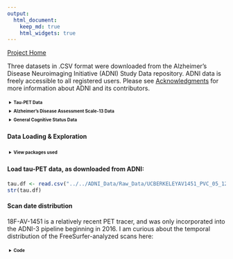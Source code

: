 ```yaml
---
output: 
  html_document:
    keep_md: true
    html_widgets: true
---
```


<html>
<style>
details > summary {
  padding: 4px;
  font-size: 20px;
  font-weight: bold;
  width: 600px;
  border: none;
  cursor: pointer;
}

details > p {
  background-color: #eeeeee;
  padding: 4px;
  margin: 0;
  box-shadow: 1px 1px 2px #bbbbbb;
}
</style>
<body>

[Project Home](https://anniegbryant.github.io/DA5030_Final_Project/)

Three datasets in .CSV format were downloaded from the Alzheimer's Disease Neuroimaging Initiative (ADNI) Study Data repository. ADNI data is freely accessible to all registered users. Please see [Acknowledgments](https://anniegbryant.github.io/DA5030_Final_Project/Pages/Acknowledgments.html) for more information about ADNI and its contributors.

<details>
  <summary>Tau-PET Data</summary>
  
Longitudinal **18F-AV-1451 tau-PET data** was downloaded from Study Data/Imaging/PET Image Analysis/UC Berkeley - AV1451 Analysis [ADNI2,3] (version: 5/12/2020). This CSV file contains 1,121 rows and 241 columns. 

Each row represents one tau-PET scan; some subjects had repeated scans separated by approximately one year, while other subjects had only one scan. Columns include subject information including anonymized subject ID, visit code, and PET exam date. The other columns encode regional volume and tau-PET uptake. Specifically, there are 123 distinct cortical and subcortical regions of interest (ROIs), each of which has a volume field (in mm^3) and a tau-PET uptake field, called the Standardized Uptake Value Ratio (SUVR). 

```r
knitr::include_graphics("../Images/cerebellum.png")
```

The SUVR value is normalized to the tau-PET uptake in the inferior cerebellum gray matter (highlighted in orange above), a commonly-used region for tau normalization given the lack of inferior cerebellar tau pathology in Alzheimer's Disease. 

**create figure about tauPET/freesurfer/rois**

These 123 ROIs were delineated by first co-registering the tau-PET image to a high-resolution structural T1-weighted MPRAGE acquired in the same imaging session, and then applying FreeSurfer (v5.3) for automated regional segmentation and parcellation. Furthermore, to mitigate issues with lower voxel resolution in PET imaging, partial volume correction was applied to use probabilistic tissue segmentation maps to refine individual ROIs. Note: these PET processing steps were all performed by Susan Landau, Deniz Korman, and William Jagust at the Helen Wills Neuroscience Institute, UC Berkeley and Lawrence Berkeley National Laboratory.

</details>


<details>
  <summary>Alzheimer's Disease Assessment Scale-13 Data</summary>
  
Longitudinal Alzheimer's Disease Assessment Scale-13 (ADAS13) cognitive score data was downloaded from Study Data/Assessments/Neuropsychological/Alzheimer's Disease Assessment Scale (ADAS) [ADNIGO,2,3]. This CSV file contains 6,695 rows and 121 columns. Each row represents one clinical visit; most subjects had two or more clinical visits separated by approximately six months to one year each.

The ADAS rating metric was originally created in 1984 to evaluate cognitive dysfunction specifically in Alzheimer's Disease (Rosen et al. 1984). Since its inception, ADAS has been adapted through several iterations to apply to individuals across the cognitive spectrum (Skinner et al. 2012). Namely, the ADAS-modified includes an additional delayed free recall task and a number cancellation task, thus comprising 13 subscales for scoring (Mohs et al. 1997). This yields a total score ranging from 0 to 70; a score of 0 reflects no cognitive impairment, while a score of 70 indicates severe cognitive impairment. There are multiple columns per individual ADAS component, indicating information such as cognitive task assessed, time to complete the task, and task completion score. There are also columns pertaining to subject/visit information, such as anonymized subject ID, visit code, site ID, ADNI project phase, and exam date.

Sources: 

Rosen, W. G., Mohs, R. C., & Davis, K. L. (1984). A new rating scale for Alzheimer's disease. The American journal of psychiatry. 
Mohs, R. C., Knopman, D., Petersen, R. C., Ferris, S. H., Ernesto, C., Grundman, M., ... & Thal, L. J. (1997). Development of cognitive instruments for use in clinical trials of antidementia drugs: additions to the Alzheimer's Disease Assessment Scale that broaden its scope. Alzheimer disease and associated disorders.
Skinner, J., Carvalho, J. O., Potter, G. G., Thames, A., Zelinski, E., Crane, P. K., ... & Alzheimer’s Disease Neuroimaging Initiative. (2012). The Alzheimer’s disease assessment scale-cognitive-plus (ADAS-Cog-Plus): an expansion of the ADAS-Cog to improve responsiveness in MCI. Brain imaging and behavior, 6(4), 489-501.

</details> 


<details>
  <summary>General Cognitive Status Data</summary>
  
The general cognitive status and cognitive diagnosis dataset was downloaded from Study Data/Assessments/Diagnosis/Diagnostic Summary [ADNI1,GO,2,3]. This CSV file contains 12,268 rows and 54 columns. Certain columns only pertain to certain subsets of the data depending on the project cohort (ADNI1, ADNI-GO, ADNI2, or ADNI3). There are columns for subject/visit information such as anonymized subject ID, ADNI project phase, and exam date, and the rest of the columns indicate cognitive diagnosis information such as probability of dementia due to AD, current cognitive diagnosis, and change in cognitive status from the previous visit. These metrics were all evaluated by neurologists.

</details>


<html>
<style>
details > summary {
  padding: 4px;
  font-size: 10px;
  width: 600px;
  border: none;
  cursor: pointer;
}

details > p {
  padding: 4px;
  margin: 0;
}
</style>
<body>


#### Data Loading & Exploration

<details>
  <summary>View packages used</summary>
  
```r
library(tidyverse)
library(knitr)
library(kableExtra)
library(plotly)
library(lubridate)
library(forcats)
```

</details>

#### Load tau-PET data, as downloaded from ADNI:
```r
tau.df <- read.csv("../../ADNI_Data/Raw_Data/UCBERKELEYAV1451_PVC_05_12_20.csv")
str(tau.df)
```


#### Scan date distribution

18F-AV-1451 is a relatively recent PET tracer, and was only incorporated into the ADNI-3 pipeline beginning in 2016. I am curious about the temporal distribution of the FreeSurfer-analyzed scans here:

<details>
  <summary>Code</summary>
```r
tau.df %>%
  select(RID, EXAMDATE) %>%
  mutate(Scan_Date = as.Date(EXAMDATE, format="%m/%d/%Y")) %>%
  plot_ly(x=~Scan_Date, type="histogram") %>%
  layout(title = 'Tau-PET Scan Date Distribution',
         xaxis = list(title = 'Scan Date',
                      zeroline = TRUE),
         yaxis = list(title = 'Number of PET Scans')) 
```
</details>
